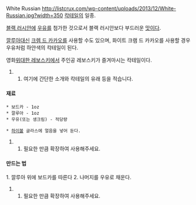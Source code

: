 White Russian
http://listcrux.com/wp-content/uploads/2013/12/White-Russian.jpg?width=350
[[칵테일]]의 일종.

[[블랙 러시안]]에 [[우유]]를 첨가한 것으로서 블랙 러시안보다 부드러운 [[맛]]이다.

[[깔루아]]대신 [[크렘 드 카카오]]를 사용할 수도 있으며, 화이트 크램 드 카카오를 사용할 경우 우유처럼 하얀색의 칵테일이 된다.

영화[[위대한 레보스키]]에서 주인공 레보스키가 즐겨마시는 칵테일이다.

## 여기에 간단한 소개와 칵테일의 유래 등을 적습니다.
==== 재료 ====
 * 보드카 - 1oz
 * 깔루아 - 1oz
 * 우유(또는 생크림) - 적당량

 * [[하이볼]] 글라스에 얼음을 넣어 둔다.
## 필요한 만큼 확장하여 사용해주세요.
==== 만드는 법 ====
1. 깔루아 위에 보드카를 따른다
2. 나머지를 우유로 채운다.

## 필요한 만큼 확장하여 사용해주세요.
